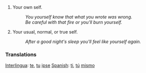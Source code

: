 #Your own self. 
#:''You yourself know that what you wrote was wrong.'' 
#:''Be careful with that fire or you'll burn yourself.'' 
#Your usual, normal, or true self. 
#:''After a good night's sleep you'll feel like yourself again.''

=== Translations ===
[[Interlingua]]: [[te]], [[tu]] [[ipse]]
[[Spanish]]: [[ti]], [[tú]] [[mismo]]